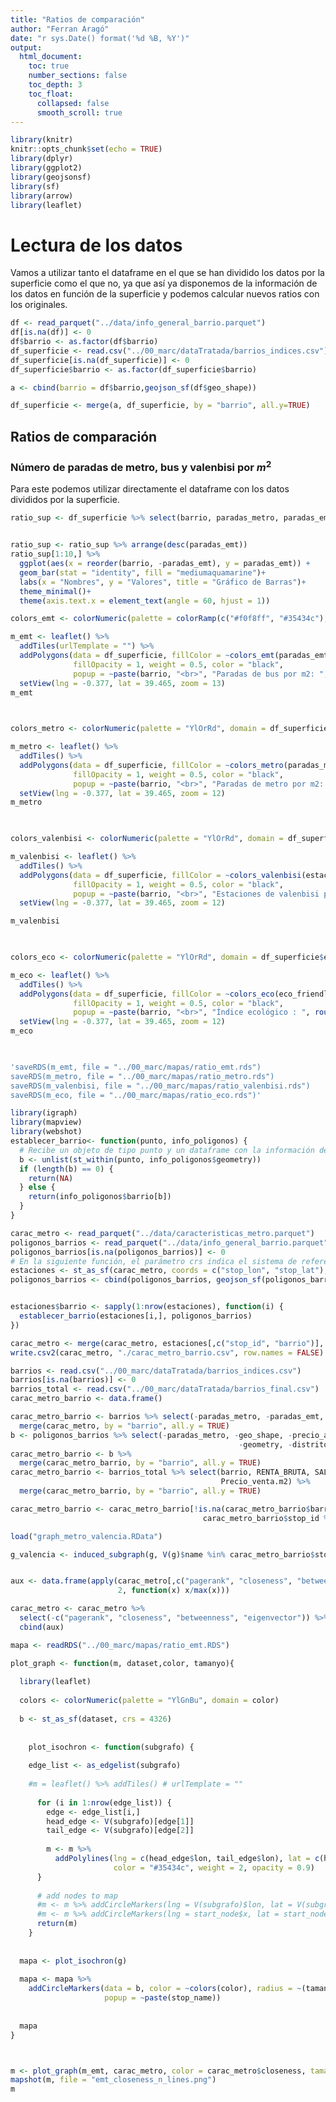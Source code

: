 ```yaml
---
title: "Ratios de comparación"
author: "Ferran Aragó"
date: "r sys.Date() format('%d %B, %Y')"
output: 
  html_document:
    toc: true
    number_sections: false
    toc_depth: 3
    toc_float:
      collapsed: false
      smooth_scroll: true
---
```


```r
library(knitr)
knitr::opts_chunk$set(echo = TRUE)
library(dplyr)
library(ggplot2)
library(geojsonsf)
library(sf)
library(arrow)
library(leaflet)
```


# Lectura de los datos

Vamos a utilizar tanto el dataframe en el que se han dividido los datos por la superficie como el que no, ya que así ya disponemos de la información de los datos en función de la superficie y podemos calcular nuevos ratios con los originales.

```r
df <- read_parquet("../data/info_general_barrio.parquet")
df[is.na(df)] <- 0
df$barrio <- as.factor(df$barrio)
df_superficie <- read.csv("../00_marc/dataTratada/barrios_indices.csv")
df_superficie[is.na(df_superficie)] <- 0
df_superficie$barrio <- as.factor(df_superficie$barrio)

a <- cbind(barrio = df$barrio,geojson_sf(df$geo_shape))

df_superficie <- merge(a, df_superficie, by = "barrio", all.y=TRUE)
```





## Ratios de comparación

### Número de paradas de metro, bus y valenbisi por $m^2$

Para este podemos utilizar directamente el dataframe con los datos divididos por la superficie.



```r
ratio_sup <- df_superficie %>% select(barrio, paradas_metro, paradas_emt, estaciones_valenbisi)


ratio_sup <- ratio_sup %>% arrange(desc(paradas_emt))
ratio_sup[1:10,] %>%
  ggplot(aes(x = reorder(barrio, -paradas_emt), y = paradas_emt)) +
  geom_bar(stat = "identity", fill = "mediumaquamarine")+  
  labs(x = "Nombres", y = "Valores", title = "Gráfico de Barras")+
  theme_minimal()+
  theme(axis.text.x = element_text(angle = 60, hjust = 1))
``` 



```r
colors_emt <- colorNumeric(palette = colorRamp(c("#f0f8ff", "#35434c"), interpolate = "spline"), domain = df_superficie$paradas_emt)

m_emt <- leaflet() %>%
  addTiles(urlTemplate = "") %>%
  addPolygons(data = df_superficie, fillColor = ~colors_emt(paradas_emt),
              fillOpacity = 1, weight = 0.5, color = "black",
              popup = ~paste(barrio, "<br>", "Paradas de bus por m2: ", round(paradas_emt,8))) %>%
  setView(lng = -0.377, lat = 39.465, zoom = 13)
m_emt

             
```





```r
colors_metro <- colorNumeric(palette = "YlOrRd", domain = df_superficie$paradas_metro)

m_metro <- leaflet() %>%
  addTiles() %>%
  addPolygons(data = df_superficie, fillColor = ~colors_metro(paradas_metro),
              fillOpacity = 1, weight = 0.5, color = "black",
              popup = ~paste(barrio, "<br>", "Paradas de metro por m2: ", round(paradas_metro,8))) %>%
  setView(lng = -0.377, lat = 39.465, zoom = 12)
m_metro

             
```






```r
colors_valenbisi <- colorNumeric(palette = "YlOrRd", domain = df_superficie$estaciones_valenbisi)

m_valenbisi <- leaflet() %>%
  addTiles() %>%
  addPolygons(data = df_superficie, fillColor = ~colors_valenbisi(estaciones_valenbisi),
              fillOpacity = 1, weight = 0.5, color = "black",
              popup = ~paste(barrio, "<br>", "Estaciones de valenbisi por m2: ", round(estaciones_valenbisi, 8))) %>%
  setView(lng = -0.377, lat = 39.465, zoom = 12)

m_valenbisi

             
```












```r
colors_eco <- colorNumeric(palette = "YlOrRd", domain = df_superficie$eco_friendly)

m_eco <- leaflet() %>%
  addTiles() %>%
  addPolygons(data = df_superficie, fillColor = ~colors_eco(eco_friendly),
              fillOpacity = 1, weight = 0.5, color = "black",
              popup = ~paste(barrio, "<br>", "Índice ecológico : ", round(eco_friendly, 3))) %>%
  setView(lng = -0.377, lat = 39.465, zoom = 12)
m_eco

             
```









```r
'saveRDS(m_emt, file = "../00_marc/mapas/ratio_emt.rds")
saveRDS(m_metro, file = "../00_marc/mapas/ratio_metro.rds")
saveRDS(m_valenbisi, file = "../00_marc/mapas/ratio_valenbisi.rds")
saveRDS(m_eco, file = "../00_marc/mapas/ratio_eco.rds")'
```






```r
library(igraph)
library(mapview)
library(webshot)
establecer_barrio<- function(punto, info_poligonos) {
  # Recibe un objeto de tipo punto y un dataframe con la información de los polígonos y el barrio
  b <- unlist(st_within(punto, info_poligonos$geometry))
  if (length(b) == 0) {
    return(NA)
  } else {
    return(info_poligonos$barrio[b])
  }
}

carac_metro <- read_parquet("../data/caracteristicas_metro.parquet")
poligonos_barrios <- read_parquet("../data/info_general_barrio.parquet")
poligonos_barrios[is.na(poligonos_barrios)] <- 0
# En la siguiente función, el parámetro crs indica el sistema de referencia de coordenadas
estaciones <- st_as_sf(carac_metro, coords = c("stop_lon", "stop_lat"), crs = 4326)
poligonos_barrios <- cbind(poligonos_barrios, geojson_sf(poligonos_barrios$geo_shape))


estaciones$barrio <- sapply(1:nrow(estaciones), function(i) {
  establecer_barrio(estaciones[i,], poligonos_barrios)
})

carac_metro <- merge(carac_metro, estaciones[,c("stop_id", "barrio")], by = "stop_id", all.x = TRUE)
write.csv2(carac_metro, "./carac_metro_barrio.csv", row.names = FALSE)

barrios <- read.csv("../00_marc/dataTratada/barrios_indices.csv")
barrios[is.na(barrios)] <- 0
barrios_total <- read.csv("../00_marc/dataTratada/barrios_final.csv")
carac_metro_barrio <- data.frame()

carac_metro_barrio <- barrios %>% select(-paradas_metro, -paradas_emt, -estaciones_valenbisi) %>%
  merge(carac_metro, by = "barrio", all.y = TRUE)
b <- poligonos_barrios %>% select(-paradas_metro, -geo_shape, -precio_alquiler,
                                                   -geometry, -distrito)
carac_metro_barrio <- b %>%
  merge(carac_metro_barrio, by = "barrio", all.y = TRUE)
carac_metro_barrio <- barrios_total %>% select(barrio, RENTA_BRUTA, SALARIO, Precio_alquiler.m2, 
                                               Precio_venta.m2) %>%
  merge(carac_metro_barrio, by = "barrio", all.y = TRUE)

carac_metro_barrio <- carac_metro_barrio[!is.na(carac_metro_barrio$barrio) |
                                           carac_metro_barrio$stop_id %in% c("55","56"),]

load("graph_metro_valencia.RData")

g_valencia <- induced_subgraph(g, V(g)$name %in% carac_metro_barrio$stop_id)


aux <- data.frame(apply(carac_metro[,c("pagerank", "closeness", "betweenness", "eigenvector")],
                        2, function(x) x/max(x)))

carac_metro <- carac_metro %>%
  select(-c("pagerank", "closeness", "betweenness", "eigenvector")) %>%
  cbind(aux)

mapa <- readRDS("../00_marc/mapas/ratio_emt.RDS")

plot_graph <- function(m, dataset,color, tamanyo){
  
  library(leaflet)
    
  colors <- colorNumeric(palette = "YlGnBu", domain = color)
  
  b <- st_as_sf(dataset, crs = 4326)
  
  
    plot_isochron <- function(subgrafo) {
    
    edge_list <- as_edgelist(subgrafo)
    
    #m = leaflet() %>% addTiles() # urlTemplate = ""
    
      for (i in 1:nrow(edge_list)) {
        edge <- edge_list[i,]
        head_edge <- V(subgrafo)[edge[1]]
        tail_edge <- V(subgrafo)[edge[2]]
        
        m <- m %>%
          addPolylines(lng = c(head_edge$lon, tail_edge$lon), lat = c(head_edge$lat, tail_edge$lat),
                       color = "#35434c", weight = 2, opacity = 0.9)
      }
      
      # add nodes to map
      #m <- m %>% addCircleMarkers(lng = V(subgrafo)$lon, lat = V(subgrafo)$lat, radius = 5, color = "red")
      #m <- m %>% addCircleMarkers(lng = start_node$x, lat = start_node$y, radius = 5, color = "yellow")
      return(m)
    }
  
  
  mapa <- plot_isochron(g)
  
  mapa <- mapa %>%
    addCircleMarkers(data = b, color = ~colors(color), radius = ~(tamanyo^1.3)+3, fillOpacity = 1,
                     popup = ~paste(stop_name))
  
  
  mapa
}



m <- plot_graph(m_emt, carac_metro, color = carac_metro$closeness, tamanyo = carac_metro$n_lines)
mapshot(m, file = "emt_closeness_n_lines.png")
m
```

